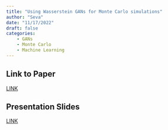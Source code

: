 ```yaml
---
title: "Using Wasserstein GANs for Monte Carlo simulations"
author: "Seva"
date: "11/17/2022"
draft: false
categories: 
    - GANs
    - Monte Carlo
    - Machine Learning
---
```


## Link to Paper
[LINK](https://github.com/HW-Econ/HW-Econ.github.io/blob/45d5a06bc1748fe46481cb3531b34e3830c5bc55/posts/files/Using%20Wasserstein%20Generative%20Adversarial%20Networks%20for%20MC.pdf)  

## Presentation Slides
[LINK](https://github.com/HW-Econ/HW-Econ.github.io/blob/ed625543108c9b1cce7e8aa305d08fb574269466/posts/files/rg_gans_seva.pdf)
